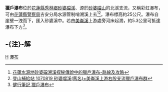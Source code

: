 {{Infobox waterfall
| name = 獵戶瀑布
| photo =
| photo_width = 275
| photo_caption =
| map =
| map_width =
| lat_d = |lat_m = |lat_s = |lat_NS =
| long_d = |long_m = |long_s = |long_EW =
| region =
| source =
| coords_ref = 
| location = [[台灣|台灣]][[花蓮縣|花蓮縣]][[秀林鄉|秀林鄉]][[水源村|水源村]]
| type =
| elevation = 1050~750公尺
| height = 25公尺
| height_longest = 25公尺
| number_drops = 1
| width =
| average_width =
| watercourse = [[砂婆礑溪|砂婆礑溪]] - [[美崙溪|美崙溪]]支流
| average_flow =
| world_rank =
}}
'''獵戶瀑布'''位於[[花蓮縣|花蓮縣]][[秀林鄉|秀林鄉]][[砂婆礑溪|砂婆礑溪]]、源於[[砂婆礑山|砂婆礑山]]的北溪支流，又稱彩虹瀑布，可由[[花蓮縣警察局|花蓮縣警察局]]吉安分局水源管制哨溯溪上去<ref>[https://www.youtube.com/watch?v=9kjBpJGNRW8 花蓮水源地砂婆礑溯溪探秘傳說中的獵戶瀑布-路線及攻略]</ref><ref>[https://www.keepon.com.tw/(X(1)S(jkgyvon4wmcvwt2pifnhzex5))/thread-61506631-76a4-e811-80dc-901b0e54a4e6.html 登山補給站 1070819 砂婆噹溪(舊名)=美崙溪上游右股支流獵戶瀑布群]</ref>。瀑布標高約25公尺。瀑布自崖壁一洩而下，匯入砂婆溪中。若由[[美崙溪|美崙溪]]上游處旁河床起溯，約5.3公里可抵達瀑布下方<ref>[https://hiking.biji.co/index.php?q=trail&act=gpx_detail&id=256944 健行筆記 獵戶瀑布]</ref>。

== -{注}-解 ==
{{reflist|group=注}}

{{TW-geo-stub}}
{{台灣瀑布}}

[[Category:花蓮縣瀑布|H]]
[[Category:秀林鄉地理|瀑布]]